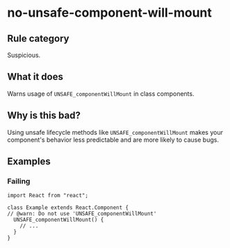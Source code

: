 # no-unsafe-component-will-mount

## Rule category

Suspicious.

## What it does

Warns usage of `UNSAFE_componentWillMount` in class components.

## Why is this bad?

Using unsafe lifecycle methods like `UNSAFE_componentWillMount` makes your component's behavior less predictable and are more likely to cause bugs.

## Examples

### Failing

```tsx twoslash
import React from "react";

class Example extends React.Component {
// @warn: Do not use 'UNSAFE_componentWillMount'
  UNSAFE_componentWillMount() {
    // ...
  }
}
```
